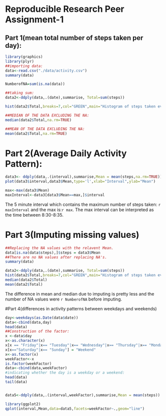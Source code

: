 # Reproducible Research Peer Assignment-1

## Part 1(mean total number of steps taken per day):
```r
library(graphics)
library(plyr)
##importing data:
data<-read.csv("./data/activity.csv")
summary(data)

NumberofNA=sum(is.na(data))

##taking sum:
data2<-ddply(data,.(date),summarise, Total=sum(steps))

hist(data2$Total,breaks=7,col="GREEN",main="Histogram of steps taken every day",xlab = "Number of Steps")

##MEDIAN OF THE DATA EXCLUDING THE NA:
median(data2$Total,na.rm=TRUE)

##MEAN OF THE DATA EXCLUDING THE NA:
mean(data2$Total,na.rm=TRUE)

```


# Part 2(Average Daily Activity Pattern):
```r
data3<- ddply(data,.(interval),summarise,Mean = mean(steps,na.rm=TRUE))
plot(data3$interval,data3$Mean,type='l',xlab="Interval",ylab="Mean")

max<-max(data3$Mean)
maxInterval<-data3[data3$Mean==max,]$interval
```
The 5 minute interval which contains the maximum number of steps taken: `r maxInterval` and the max is:`r max`. The max interval can be interpreted as the time between 8:30-8:35.


# Part 3(Imputing missing values)
```r
##Replacing the NA values with the relavent Mean.
data[is.na(data$steps),]$steps = data3$Mean
##There are no NA values after replacing NA's.
summary(data)

data2<-ddply(data,.(date),summarise, Total=sum(steps))
hist(data2$Total,breaks=7,col="GREEN",main="Histogram of steps taken every day",xlab = "Number of Steps")
median(data2$Total)
mean(data2$Total)
```
The difference in mean and median due to imputing is pretty less and the number of NA values were `r NumberofNA` before imputing.

#Part 4(differences in activity patterns between weekdays and weekends)

```r
day<-weekdays(as.Date(data$date))
data<-cbind(data,day)
head(data)
##Construction of the factor:
x <-data$day
x<-as.character(x)
x[x == "Friday"|x== "Tuesday"|x== "Wednesday"|x== "Thursday"|x== "Monday"] <- "Weekday"
x[x=="Saturday"|x== "Sunday"] = "Weekend"
x<-as.factor(x)
weekFactor<-x
is.factor(weekFactor)
data<-cbind(data,weekFactor)
#indicating whether the day is a weekday or a weekend:
head(data)
tail(data)


data5<-ddply(data,.(interval,weekFactor),summarise,Mean = mean(steps))

library(ggplot2)
qplot(interval,Mean,data=data5,facets=weekFactor~.,geom="line")

```


